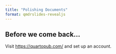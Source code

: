```yaml
---
title: "Polishing Documents"
format: qmdrslides-revealjs
---
```


## Before we come back...

Visit <https://quartopub.com/> and set up an account.